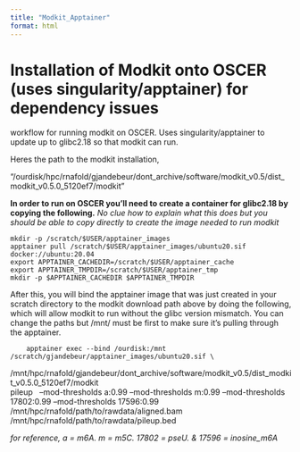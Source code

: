 ```yaml
---
title: "Modkit_Apptainer"
format: html
---
```


# Installation of Modkit onto OSCER (uses singularity/apptainer) for dependency issues

workflow for running modkit on OSCER. Uses singularity/apptainer to update up to glibc2.18 so that modkit can run.


Heres the path to the modkit installation, 
  
"/ourdisk/hpc/rnafold/gjandebeur/dont_archive/software/modkit_v0.5/dist_modkit_v0.5.0_5120ef7/modkit"

**In order to run on OSCER you'll need to create a container for glibc2.18 by copying the following.**
*No clue how to explain what this does but you should be able to copy directly to create the image needed to run modkit*  

    mkdir -p /scratch/$USER/apptainer_images
    apptainer pull /scratch/$USER/apptainer_images/ubuntu20.sif docker://ubuntu:20.04 
    export APPTAINER_CACHEDIR=/scratch/$USER/apptainer_cache
    export APPTAINER_TMPDIR=/scratch/$USER/apptainer_tmp 
    mkdir -p $APPTAINER_CACHEDIR $APPTAINER_TMPDIR

After this, you will bind the apptainer image that was just created in your scratch directory to the modkit download path above by doing the following, which will allow modkit to run without the glibc version mismatch. You can change the paths but /mnt/ must be first to make sure it's pulling through the apptainer.


        apptainer exec --bind /ourdisk:/mnt /scratch/gjandebeur/apptainer_images/ubuntu20.sif \ 
/mnt/hpc/rnafold/gjandebeur/dont_archive/software/modkit_v0.5/dist_modkit_v0.5.0_5120ef7/modkit \
pileup \ 
--mod-thresholds a:0.99 --mod-thresholds m:0.99 --mod-thresholds 17802:0.99 --mod-thresholds 17596:0.99 \
/mnt/hpc/rnafold/path/to/rawdata/aligned.bam \
/mnt/hpc/rnafold/path/to/rawdata/pileup.bed


*for reference, a = m6A. m = m5C. 17802 = pseU. & 17596 = inosine_m6A*
